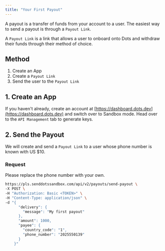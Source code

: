 ```yaml
---
title: "Your First Payout"
---
```


A payout is a transfer of funds from your account to a user. The easiest way to send a payout is through a `Payout Link`.

A `Payout Link` is a link that allows a user to onboard onto Dots and withdraw their funds through their method of choice.

## Method

1. Create an App
2. Create a `Payout Link`
3. Send the user to the `Payout Link`

## 1. Create an App

If you haven't already, create an account at [https://dashboard.dots.dev](https://dashboard.dots.dev) and switch over to Sandbox mode. Head over to the `API Management` tab to generate keys.

## 2. Send the Payout

We will create and send a `Payout Link` to a user whose phone number is known with US $10.

### Request

Please replace the phone number with your own.

```bash cURL
https://pls.senddotssandbox.com/api/v2/payouts/send-payout \
-X POST \
-H "Authorization: Basic <TOKEN>" \
-H "Content-Type: application/json" \
-d "{
      "delivery": {
        "message": "My first payout"
      },
      "amount": 1000,
      "payee": {
        "country_code": "1",
        "phone_number": "2025550139"
      }
    }"

```
